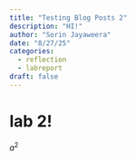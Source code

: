 ```yaml
---
title: "Testing Blog Posts 2"
description: "HI!"
author: "Sorin Jayaweera"
date: "8/27/25"
categories:
  - reflection
  - labreport
draft: false
---
```

# lab 2!
$a^2$
